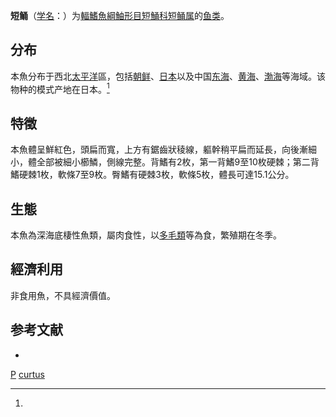 {{Speciesbox 
| taxon = Parabembras curtus
| status = NE
| status_system = IUCN3.1
| authority = Temminck et Schlegel, 1843<ref name='id8563'>{{cite web| url =http://www.bioinfo.cn/db05/BjdwSpecies.php?action=view&id=8563| title =短鲬| work =中国动物物种编目数据库| publisher =中国科学院微生物研究所| author =中国科学院动物研究所| accessdate =2009-04-16| deadurl =yes| archiveurl =https://web.archive.org/web/20160305034853/http://www.bioinfo.cn/db05/BjdwSpecies.php?action=view&id=8563| archivedate =2016-03-05}}</ref>
| synonyms = *''Bembras curtus''<br /><small>Temminck & Schlegel, 1843</small>
}}

'''短鲬'''（[[学名|学名]]：{{lang|la|''Parabembras curtus''}}）为[[輻鰭魚綱|輻鰭魚綱]][[鮋形目|鮋形目]][[短鯒科|短鯒科]][[短鲬属|短鲬属]]的[[鱼类|鱼类]]。

==分布==
本魚分布于西北[[太平洋|太平洋]]區，包括[[朝鲜|朝鲜]]、[[日本|日本]]以及中国[[东海|东海]]、[[黄海|黄海]]、[[渤海|渤海]]等海域。该物种的模式产地在日本。<ref name='id8563'/>

==特徵==
本魚體呈鮮紅色，頭扁而寬，上方有鋸齒狀稜線，軀幹稍平扁而延長，向後漸細小，體全部被細小櫛鱗，側線完整。背鰭有2枚，第一背鰭9至10枚硬棘；第二背鰭硬棘1枚，軟條7至9枚。臀鰭有硬棘3枚，軟條5枚，體長可達15.1公分。

==生態==
本魚為深海底棲性魚類，屬肉食性，以[[多毛類|多毛類]]等為食，繁殖期在冬季。

==經濟利用==
非食用魚，不具經濟價值。

== 参考文献 ==
{{reflist}}
*{{FishBase_species|genus=Parabembras|species=curtus|year=2011|month=12}}

{{Taxonbar}}

[[Category:1843年描述的鱼类|P]]
[[Category:短鲬属|curtus]]
